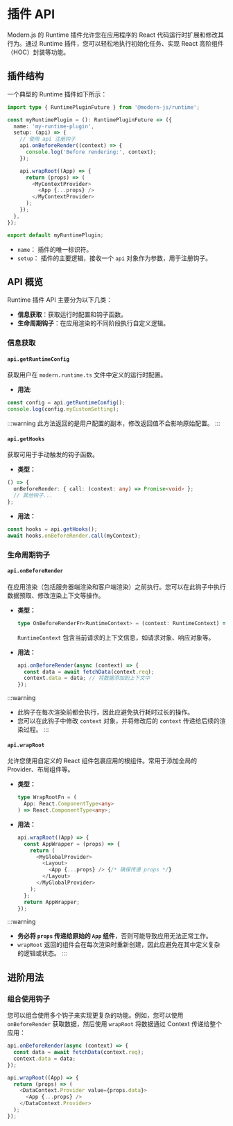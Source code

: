 # 插件 API

Modern.js 的 Runtime 插件允许您在应用程序的 React 代码运行时扩展和修改其行为。通过 Runtime 插件，您可以轻松地执行初始化任务、实现 React 高阶组件（HOC）封装等功能。

## 插件结构

一个典型的 Runtime 插件如下所示：

```ts
import type { RuntimePluginFuture } from '@modern-js/runtime';

const myRuntimePlugin = (): RuntimePluginFuture => ({
  name: 'my-runtime-plugin',
  setup: (api) => {
    // 使用 api 注册钩子
    api.onBeforeRender((context) => {
      console.log('Before rendering:', context);
    });

    api.wrapRoot((App) => {
      return (props) => (
        <MyContextProvider>
          <App {...props} />
        </MyContextProvider>
      );
    });
  },
});

export default myRuntimePlugin;

```

-   `name`： 插件的唯一标识符。
-   `setup`： 插件的主要逻辑，接收一个 `api` 对象作为参数，用于注册钩子。

## API 概览

Runtime 插件 API 主要分为以下几类：

-   **信息获取**：获取运行时配置和钩子函数。
-   **生命周期钩子**：在应用渲染的不同阶段执行自定义逻辑。

### 信息获取

#### `api.getRuntimeConfig`

获取用户在 `modern.runtime.ts` 文件中定义的运行时配置。

-   **用法**:

```ts
const config = api.getRuntimeConfig();
console.log(config.myCustomSetting);
```

:::warning
此方法返回的是用户配置的副本，修改返回值不会影响原始配置。
:::

#### `api.getHooks`

获取可用于手动触发的钩子函数。

-   **类型：**

```ts
() => {
  onBeforeRender: { call: (context: any) => Promise<void> };
  // 其他钩子...
};
```

-   **用法：**

```ts
const hooks = api.getHooks();
await hooks.onBeforeRender.call(myContext);
```

### 生命周期钩子

#### `api.onBeforeRender`

在应用渲染（包括服务器端渲染和客户端渲染）之前执行。您可以在此钩子中执行数据预取、修改渲染上下文等操作。

-   **类型：**

    ```ts
    type OnBeforeRenderFn<RuntimeContext> = (context: RuntimeContext) => Promise<void> | void;
    ```
    `RuntimeContext` 包含当前请求的上下文信息，如请求对象、响应对象等。

-   **用法：**

    ```ts
    api.onBeforeRender(async (context) => {
      const data = await fetchData(context.req);
      context.data = data; // 将数据添加到上下文中
    });
    ```

:::warning
- 此钩子在每次渲染前都会执行，因此应避免执行耗时过长的操作。
- 您可以在此钩子中修改 `context` 对象，并将修改后的 `context` 传递给后续的渲染过程。
:::

#### `api.wrapRoot`

允许您使用自定义的 React 组件包裹应用的根组件。常用于添加全局的 Provider、布局组件等。

-   **类型：**

    ```ts
    type WrapRootFn = (
      App: React.ComponentType<any>
    ) => React.ComponentType<any>;
    ```

-   **用法：**

    ```ts
    api.wrapRoot((App) => {
      const AppWrapper = (props) => {
        return (
          <MyGlobalProvider>
            <Layout>
              <App {...props} /> {/* 确保传递 props */}
            </Layout>
          </MyGlobalProvider>
        );
      };
      return AppWrapper;
    });
    ```
:::warning
-   **务必将 `props` 传递给原始的 `App` 组件**，否则可能导致应用无法正常工作。
-   `wrapRoot` 返回的组件会在每次渲染时重新创建，因此应避免在其中定义复杂的逻辑或状态。
:::

## 进阶用法

### 组合使用钩子

您可以组合使用多个钩子来实现更复杂的功能。例如，您可以使用 `onBeforeRender` 获取数据，然后使用 `wrapRoot` 将数据通过 Context 传递给整个应用：

```ts
api.onBeforeRender(async (context) => {
  const data = await fetchData(context.req);
  context.data = data;
});

api.wrapRoot((App) => {
  return (props) => (
    <DataContext.Provider value={props.data}>
      <App {...props} />
    </DataContext.Provider>
  );
});
```
